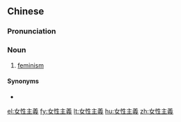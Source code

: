 {{also|女性主义}}
==Chinese==
{{zh-forms|s=女性主义|type=22}}

===Pronunciation===
{{zh-pron
|m=nǚxìngzhǔyì
|c=neoi5 sing3 zyu2 ji6
|cat=n
}}

===Noun===
{{zh-noun}}

# [[feminism]] {{gloss|the social theory or political movement}}

====Synonyms====
* {{zh-l|女權主義}}

[[el:女性主義]]
[[fy:女性主義]]
[[lt:女性主義]]
[[hu:女性主義]]
[[zh:女性主義]]